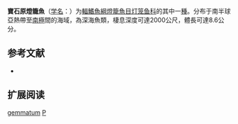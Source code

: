 {{Speciesbox
| name = 寶石原燈籠魚
| status = NE
| status_system = IUCN3.1
| image = 
| genus = Protomyctophum
| species = gemmatum
| authority = [[Hulley|Hulley]], 1981
| synonyms = 
}}

'''寶石原燈籠魚'''（[[学名|学名]]：{{lang|la|''Protomyctophum gemmatum''}}）为[[輻鰭魚綱|輻鰭魚綱]][[燈籠魚目|燈籠魚目]][[灯笼鱼科|灯笼鱼科]]的其中一[[種|種]]。分布于南半球亞熱帶至[[南極|南極]]間的海域，為深海魚類，棲息深度可達2000公尺，體長可達8.6公分。

== 参考文献 ==
{{refbegin}}
*{{FishBase_species|genus=Protomyctophum|species=gemmatum|year=2012|month=2}}
{{refend}}

== 扩展阅读 ==
{{refbegin}}
{{wikispecies-inline|Protomyctophum gemmatum|寶石原燈籠魚}}
{{refend}}
{{Taxonbar|from=Q2216531}}

[[Category:原燈籠魚屬|gemmatum]]
[[Category:1981年描述的魚類|P]]


{{灯笼鱼目小作品}}